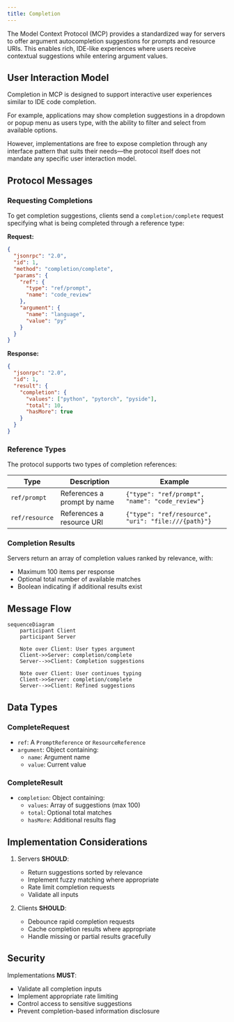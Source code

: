 ```yaml
---
title: Completion
---
```


The Model Context Protocol (MCP) provides a standardized way for servers to offer
argument autocompletion suggestions for prompts and resource URIs. This enables rich,
IDE-like experiences where users receive contextual suggestions while entering argument
values.

## User Interaction Model

Completion in MCP is designed to support interactive user experiences similar to IDE code
completion.

For example, applications may show completion suggestions in a dropdown or popup menu as
users type, with the ability to filter and select from available options.

However, implementations are free to expose completion through any interface pattern that
suits their needs&mdash;the protocol itself does not mandate any specific user
interaction model.

## Protocol Messages

### Requesting Completions

To get completion suggestions, clients send a `completion/complete` request specifying
what is being completed through a reference type:

**Request:**

```json
{
  "jsonrpc": "2.0",
  "id": 1,
  "method": "completion/complete",
  "params": {
    "ref": {
      "type": "ref/prompt",
      "name": "code_review"
    },
    "argument": {
      "name": "language",
      "value": "py"
    }
  }
}
```

**Response:**

```json
{
  "jsonrpc": "2.0",
  "id": 1,
  "result": {
    "completion": {
      "values": ["python", "pytorch", "pyside"],
      "total": 10,
      "hasMore": true
    }
  }
}
```

### Reference Types

The protocol supports two types of completion references:

| Type           | Description                 | Example                                             |
| -------------- | --------------------------- | --------------------------------------------------- |
| `ref/prompt`   | References a prompt by name | `{"type": "ref/prompt", "name": "code_review"}`     |
| `ref/resource` | References a resource URI   | `{"type": "ref/resource", "uri": "file:///{path}"}` |

### Completion Results

Servers return an array of completion values ranked by relevance, with:

- Maximum 100 items per response
- Optional total number of available matches
- Boolean indicating if additional results exist

## Message Flow

```mermaid
sequenceDiagram
    participant Client
    participant Server

    Note over Client: User types argument
    Client->>Server: completion/complete
    Server-->>Client: Completion suggestions

    Note over Client: User continues typing
    Client->>Server: completion/complete
    Server-->>Client: Refined suggestions
```

## Data Types

### CompleteRequest

- `ref`: A `PromptReference` or `ResourceReference`
- `argument`: Object containing:
  - `name`: Argument name
  - `value`: Current value

### CompleteResult

- `completion`: Object containing:
  - `values`: Array of suggestions (max 100)
  - `total`: Optional total matches
  - `hasMore`: Additional results flag

## Implementation Considerations

1. Servers **SHOULD**:
   - Return suggestions sorted by relevance
   - Implement fuzzy matching where appropriate
   - Rate limit completion requests
   - Validate all inputs

2. Clients **SHOULD**:
   - Debounce rapid completion requests
   - Cache completion results where appropriate
   - Handle missing or partial results gracefully

## Security

Implementations **MUST**:

- Validate all completion inputs
- Implement appropriate rate limiting
- Control access to sensitive suggestions
- Prevent completion-based information disclosure
